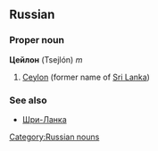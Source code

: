 ==Russian==
[[Category:Russian nouns]]
===Proper noun===
'''Цейлон''' (Tsejlón) ''m''

#[[Ceylon]] (former name of [[Sri Lanka]])

===See also===
*[[Шри-Ланка]]